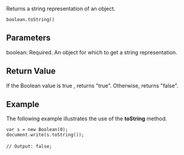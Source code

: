 Returns a string representation of an object.

 boolean.toString()

==Parameters==
; boolean: Required. An object for which to get a string representation.

==Return Value==
If the Boolean value is true , returns "true". Otherwise, returns "false".


==Example==
The following example illustrates the use of the '''toString''' method.

 var s = new Boolean(0);
 document.write(s.toString());
 
 // Output: false;


